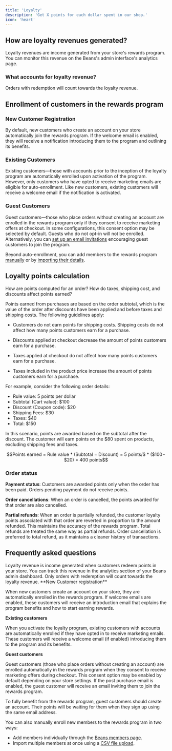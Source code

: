 ```yaml
---
title: 'Loyalty'
description: 'Get X points for each dollar spent in our shop.'
icon: 'heart'
---
```


## How are loyalty revenues generated?

Loyalty revenues are income generated from your store's rewards program. You can monitor
this revenue on the Beans's admin interface's analytics page.

### What accounts for loyalty revenue?

Orders with redemption will count towards the loyalty revenue.

## Enrollment of customers in the rewards program

### New Customer Registration

By default, new customers who create an account on your store automatically join the rewards
program. If the welcome email is enabled, they will receive a notification introducing them
to the program and outlining its benefits.

### Existing Customers

Existing customers—those with accounts prior to the inception of the loyalty program are
automatically enrolled upon activation of the program. However, only customers who have
opted to receive marketing emails are eligible for auto-enrollment. Like new customers,
existing customers will receive a welcome email if the notification is activated.

### Guest Customers

Guest customers—those who place orders without creating an account are enrolled in the
rewards program only if they consent to receive marketing offers at checkout. In some
configurations, this consent option may be selected by default.
Guests who do not opt-in will not be enrolled. Alternatively, you can
[set up an email invitations](https://docs.trybeans.com/manage/admin/rules) encouraging
guest customers to join the program.

Beyond auto-enrollment, you can add members to the rewards program
[manually](https://docs.trybeans.com/manage/admin/members#add-a-member) or by
[importing their details](https://docs.trybeans.com/manage/admin/members#import-members).

## Loyalty points calculation

How are points computed for an order? How do taxes, shipping cost, and discounts affect points
earned?

Points earned from purchases are based on the order subtotal, which is the value of the order
after discounts have been applied and before taxes and shipping costs. The following guidelines apply:

- Customers do not earn points for shipping costs. Shipping costs do not affect how many
  points customers earn for a purchase.

- Discounts applied at checkout decrease the amount of points customers earn for a purchase.

- Taxes applied at checkout do not affect how many points customers earn for a purchase.

- Taxes included in the product price increase the amount of points customers earn for a purchase.

For example, consider the following order details:

- Rule value: 5 points per dollar
- Subtotal (Cart value): $100
- Discount (Coupon code): $20
- Shipping Fees: $30
- Taxes: $40
- Total: $150

In this scenario, points are awarded based on the subtotal after the discount.
The customer will earn points on the $80 spent on products, excluding shipping fees and taxes.

```math
Points earned = Rule value * (Subtotal − Discount) = 5 points/$ * ($100−$20) = 400 points
```

### Order status

**Payment status**: Customers are awarded points only when the order has been paid.
Orders pending payment do not receive points.

**Order cancellations**: When an order is cancelled, the points awarded for that order are also cancelled.

**Partial refunds**: When an order is partially refunded, the customer loyalty points associated with that order
are reverted in proportion to the amount refunded. This maintains the accuracy of the rewards program.
Total refunds are treated the same way as partial refunds.
Order cancellation is preferred to total refund, as it maintains a cleaner history of transactions.

## Frequently asked questions

<Accordion title="What is loyalty revenue?">
  Loyalty revenue is income generated when customers redeem points in your store. You can track this revenue in the
  analytics section of your Beans admin dashboard. Only orders with redemption will count towards the loyalty revenue.
</Accordion>

<Accordion title="How does customer enrollment work?">
**New Customer registration**

When new customers create an account on your store, they are automatically enrolled in the rewards program.
If welcome emails are enabled, these customers will receive an introduction email that explains
the program benefits and how to start earning rewards.

**Existing customers**

When you activate the loyalty program, existing customers with accounts are automatically enrolled if they have opted in to receive marketing emails. These customers will receive a welcome email (if enabled) introducing them to the program and its benefits.

**Guest customers**

Guest customers (those who place orders without creating an account) are enrolled automatically in the rewards program when they consent to receive marketing offers during checkout. This consent option may be enabled by default depending on your store settings. If the post purchase email is enabled, the guest customer will receive an email inviting them to join the rewards program.

<Info>
  To fully benefit from the rewards program, guest customers should create an account. Their points will be waiting for
  them when they sign up using the same email address.
</Info>

You can also manually enroll new members to the rewards program in two ways:

- Add members individually through the [Beans members page](https://docs.trybeans.com/manage/admin/members#add-a-member).
- Import multiple members at once using a [CSV file upload](https://docs.trybeans.com/manage/admin/members#import-members).
  </Accordion>
